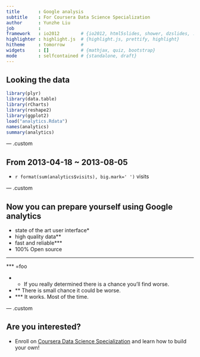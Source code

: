 ```yaml
---
title       : Google analysis
subtitle    : For Coursera Data Science Specialization
author      : Yunzhe Liu
job         : 
framework   : io2012        # {io2012, html5slides, shower, dzslides, ...}
highlighter : highlight.js  # {highlight.js, prettify, highlight}
hitheme     : tomorrow      # 
widgets     : []            # {mathjax, quiz, bootstrap}
mode        : selfcontained # {standalone, draft}
---
```


## Looking the data

```r
library(plyr)
library(data.table)
library(rCharts)
library(reshape2)
library(ggplot2)
load("analytics.Rdata")
names(analytics)
summary(analytics)
```

--- .custom

## From 2013-04-18 ~ 2013-08-05

 - `r format(sum(analytics$visits), big.mark=' ')` visits

--- .custom


## Now you can prepare yourself using Google analytics



 - state of the art user interface*
 - high quality data**
 - fast and reliable***
 - 100% Open source 

- - -

*** =foo

- * If you really determined there is a chance you'll find worse.
- ** There is small chance it could be worse.
- *** It works. Most of the time.

--- .custom



## Are you interested?

-  Enroll on [Coursera Data Science Specialization](https://www.coursera.org/specialization/jhudatascience/1) and learn how to build your own!
 

